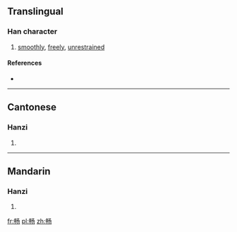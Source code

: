 {{also|暢}}
==Translingual==

===Han character===
{{Han char|rn=102|rad=田|as=03|sn=8|four=|canj=中中弓尸竹 (LLNSH)}}

# [[smoothly]], [[freely]], [[unrestrained]]

====References====
* {{Han ref|kx=0760.031|hdz=42531.030|uh=7545|ud=30021}}

----

==Cantonese==

===Hanzi===
{{yue-hanzi|jyut=|y=cheung3|tra=暢}}

# {{defn|lang=yue|sort=田03}}

----

==Mandarin==

===Hanzi===
{{cmn-hanzi|tra=暢|pin=[[chàng]] ([[chang4]])|wg=ch'ang<sup>4</sup>}}

# {{defn|lang=cmn|sort=田03}}

[[fr:畅]]
[[pl:畅]]
[[zh:畅]]